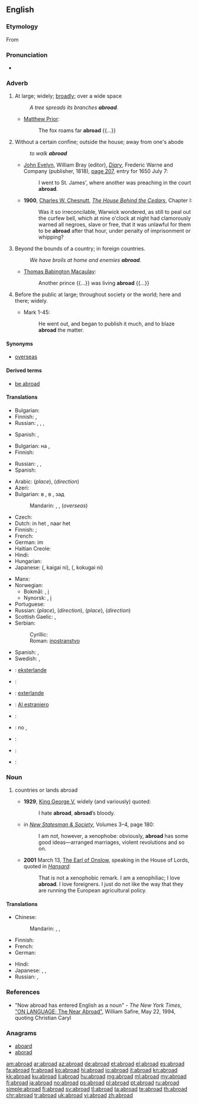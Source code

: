 ==English==

===Etymology===
From {{etyl|enm|en}} {{prefix|a|broad}}

===Pronunciation===
* {{audio|en-us-abroad.ogg|Audio (US)}}

===Adverb===
{{en-adv}}

# {{dated}} At large; widely; [[broadly]]; over a wide space
#: ''A tree spreads its branches '''abroad'''.''
#* {{rfdate}} [[w:Matthew Prior|Matthew Prior]]:
#*: The fox roams far '''abroad''' {{...}}
# {{dated}} Without a certain confine; outside the house; away from one's abode
#: ''to walk '''abroad'''''
#* {{post|1650}} [[w:John Evelyn|John Evelyn]], William Bray (editor), ''[[w:John Evelyn's Diary|Diary]]'', Frederic Warne and Company (publisher, 1818), [http://books.google.com/books?id=0DgIAAAAQAAJ&pg=PA207&dq=abroad page 207], entry for 1650 July 7:
#*: I went to St. James', where another was preaching in the court '''abroad'''.
#* '''1900''', [[w:Charles W. Chesnutt|Charles W. Chesnutt]], ''[[w:The House Behind the Cedars|The House Behind the Cedars]]'', Chapter I:
#*: Was it so irreconcilable, Warwick wondered, as still to peal out the curfew bell, which at nine o'clock at night had clamorously warned all negroes, slave or free, that it was unlawful for them to be '''abroad''' after that hour, under penalty of imprisonment or whipping?
# Beyond the bounds of a country; in foreign countries.
#: ''We have broils at home and enemies '''abroad'''.''
#* {{rfdate}} [[w:Thomas Babington Macaulay|Thomas Babington Macaulay]]:
#*: Another prince {{...}} was living '''abroad''' {{...}}
# {{dated}} Before the public at large; throughout society or the world; here and there; widely.
#* {{rfdate}} Mark 1-45:
#*: He went out, and began to publish it much, and to blaze '''abroad''' the matter.

====Synonyms====
* [[overseas]]

====Derived terms====
* [[be abroad]]
<!--*# To be wide of the mark; to be at fault; as, you '''are all abroad''' in your guess.
*# To be at a loss or [[nonplussed]].-->

====Translations====
{{trans-top|at large; widely; broadly; over a wide space}}
* Bulgarian: {{t|bg|навсякъде}}
* Finnish: {{t|fi|laajalla}}, {{t|fi|laajalle}}
* Russian: {{t+|ru|широко|tr=širokó}}, {{t|ru|вширь|tr=všir’}}, {{t+|ru|повсюду|tr=povsjúdu}}, {{t+|ru|везде|tr=vezdé}}
{{trans-mid}}
* Spanish: {{t|es|por todas partes}}, {{t|es|en todas direciones}}
{{trans-bottom}}

{{trans-top|without a certain confine; outside the house}}
* Bulgarian: на {{t|bg|открито}}, {{t|bg|извън къщи}}
* Finnish: {{t|fi|ulkona}}
{{trans-mid}}
* Russian: {{t+|ru|снаружи|tr=snarúži}}, {{t+|ru|наружу|tr=narúžu}}, {{t|ru|на улице|tr=na úlice}}
* Spanish: {{t|es|al exterior}}
{{trans-bottom}}

{{trans-top|in foreign countries}}
* Arabic: {{qualifier|where}} {{t|ar|في الخارج|tr=fii 'l-khaarij}} (''place''), {{t|ar|الى الخارج|tr=ilaa 'l-khaarij}} (''direction'')
* Azeri: {{t|az|xaricdə}}
* Bulgarian: в {{t|bg|чужбина}}, в {{t|bg|странство}}, зад {{t+|bg|граница}}
*: Mandarin: {{t-|cmn|國外|sc=Hani}},  {{t-|cmn|国外|tr=guówài|sc=Hani}},  {{t-|cmn|海外|tr=hǎiwài|sc=Hani}} (''overseas'')
* Czech: {{t|cs|v zahraničí}}
* Dutch: in het {{t+|nl|buitenland}}, naar het {{t+|nl|buitenland}}
* Finnish: {{qualifier|in}} {{t|fi|ulkomailla}}; {{qualifier|to}} {{t|fi|ulkomaille}}
* French: {{t|fr|à l'étranger}}
* German: im {{t+|de|Ausland}}
* Haitian Creole: {{tø|ht|aletranje}}
* Hindi: {{qualifier|place}} {{t|hi|विदेश|tr=videś mẽ|alt=विदेश में|sc=Deva}}
* Hungarian: {{t|hu|külföldön}}
* Japanese: {{Jpan|[[海外]]に}} ({{Jpan|[[かいがい]]に}}, kaigai ni), {{Jpan|[[国外]]に}} ({{Jpan|[[こくがい]]に}}, kokugai ni)
{{trans-mid}}
* Manx: {{t|gv|ass y çheer}}
* Norwegian:
** Bokmål: {{t|no|utenlands}}, [[i]] {{t|no|utlandet}}
** Nynorsk: {{t|no|utanlands}}, [[i]] {{t|no|utlandet}}
* Portuguese: {{t|pt|no estrangeiro}}
* Russian: {{t|ru|за границей|tr=za granícej}} (''place''), {{t|ru|за границу|tr=za granícu}} (''direction''), {{qualifier|where}} {{t|ru|за рубежом|tr=za rubežóm}} (''place''), {{t|ru|за рубеж|tr=za rubéž}} (''direction'')
* Scottish Gaelic: {{qualifier|location}} {{t-|gd|thall thairis|xs=Scottish Gaelic}}, {{qualifier|movement}} {{t-|gd|a-null thairis|xs=Scottish Gaelic}}
* Serbian:
*: Cyrillic: {{t-|sr|иностранство|n|sc=Cyrl}}
*: Roman: [[inostranstvo]] {{n}}
* Spanish: {{t|es|en el extranjero}}, {{t|es|en el exterior}}
* Swedish: {{t|sv|utomlands}}, {{t|sv|utrikes}}
{{trans-bottom}}

{{checktrans-top}}
* {{ttbc|eo}}: [[eksterlande]]
* {{ttbc|fr}}: {{t|fr|à l'étranger}}
* {{ttbc|io}}: [[exterlande]]
* {{ttbc|ia}}: [[Al estraniero]]
* {{ttbc|it}}: {{t|it|all'estero}}
{{trans-mid}}
* {{ttbc|pt}}: no {{t+|pt|estrangeiro}}, {{t|pt|além-mar}}
* {{ttbc|ro}}: {{t|ro|in străinătate}}
* {{ttbc|sv}}: {{t|sv|utomlands}}
* {{ttbc|cy}}: {{t|cy|tramor|xs=Welsh}}
{{trans-bottom}}

===Noun===
{{en-noun|?}}

# {{rare}} countries or lands abroad
#* '''1929''', [[w:George V|King George V]], widely (and variously) quoted:
#*: I hate '''abroad''', '''abroad'''’s bloody.
#* {{circa|1991}} in ''[[w:New Statesman|New Statesman & Society]]'', Volumes 3–4, page 180:
#*: I am not, however, a xenophobe: obviously, '''abroad''' has some good ideas—arranged marriages, violent revolutions and so on.
#* '''2001''' March 13, [[w:Michael Onslow, 7th Earl of Onslow|The Earl of Onslow]], speaking in the House of Lords, quoted in ''[[w:Hansard|Hansard]]'':
#*: That is not a xenophobic remark. I am a xenophiliac; I love '''abroad'''. I love foreigners. I just do not like the way that they are running the European agricultural policy.

====Translations====
{{trans-top|countries or lands abroad}}
* Chinese:
*: Mandarin: {{t|zh|海外|tr=hǎiwài|sc=Hani}}, {{t|zh|國外|sc=Hani}}, {{t|zh|国外|tr=guówài|sc=Hani}}
* Finnish: {{t|fi|ulkomaat}}
* French: {{t|fr|étranger|m|alt=l'étranger}}
* German: {{t|de|Ausland|n}}
{{trans-mid}}
* Hindi: {{t|hi|विदेश|m|tr=videś|sc=Deva}}
* Japanese: {{t|ja|海外|tr=かいがい, kaigai|sc=Jpan}}, {{t|ja|外国|tr=こくがい, kokugai|sc=Jpan}}, {{t|ja|在外|tr=ざいがい, zaigai|sc=Jpan}}
* Russian: {{t|ru|заграница|f|tr=zagraníca|sc=Cyrl}}, {{t|ru|зарубежье|n|tr=zarubéž'je}}
{{trans-bottom}}

===References===
* "Now abroad has entered English as a noun" - ''The New York Times'', [http://www.nytimes.com/1994/05/22/magazine/on-language-the-near-abroad.html "ON LANGUAGE; The Near Abroad"],  William Safire, May 22, 1994, quoting Christian Caryl

===Anagrams===
* [[aboard#English|aboard]]
* [[aborad#English|aborad]]

[[am:abroad]]
[[ar:abroad]]
[[az:abroad]]
[[de:abroad]]
[[et:abroad]]
[[el:abroad]]
[[es:abroad]]
[[fa:abroad]]
[[fr:abroad]]
[[ko:abroad]]
[[hi:abroad]]
[[io:abroad]]
[[it:abroad]]
[[kn:abroad]]
[[kk:abroad]]
[[ku:abroad]]
[[li:abroad]]
[[hu:abroad]]
[[mg:abroad]]
[[ml:abroad]]
[[my:abroad]]
[[fj:abroad]]
[[ja:abroad]]
[[no:abroad]]
[[ps:abroad]]
[[pl:abroad]]
[[pt:abroad]]
[[ru:abroad]]
[[simple:abroad]]
[[fi:abroad]]
[[sv:abroad]]
[[tl:abroad]]
[[ta:abroad]]
[[te:abroad]]
[[th:abroad]]
[[chr:abroad]]
[[tr:abroad]]
[[uk:abroad]]
[[vi:abroad]]
[[zh:abroad]]